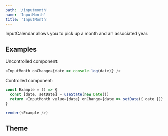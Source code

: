 ```yaml
---
path: '/inputmonth'
name: 'InputMonth'
title: 'InputMonth'
---
```


InputCalendar allows you to pick up a month and an associated year.

## Examples

Uncontrolled component:

```js
<InputMonth onChange={date => console.log(date)} />
```

Controlled component:

```js
const Example = () => {
  const [date, setDate] = useState(new Date())
  return <InputMonth value={date} onChange={date => setDate({ date })} />
}

render(<Example />)
```

## Theme

<Theme name="components.inputMonth" />
